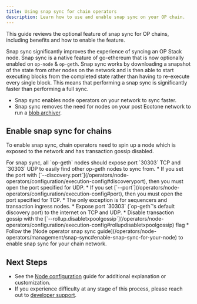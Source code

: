 ```yaml
---
title: Using snap sync for chain operators
description: Learn how to use and enable snap sync on your OP chain.
---
```


This guide reviews the optional feature of snap sync for OP chains, including benefits and how to enable the feature.

Snap sync significantly improves the experience of syncing an OP Stack node. Snap sync is a native feature of go-ethereum that is now optionally enabled on `op-node` & `op-geth`.
Snap sync works by downloading a snapshot of the state from other nodes on the network and is then able to start executing blocks from the completed state rather than having to re-execute every single block.
This means that performing a snap sync is significantly faster than performing a full sync.

*   Snap sync enables node operators on your network to sync faster.
*   Snap sync removes the need for nodes on your post Ecotone network to run a [blob archiver](/operators/node-operators/management/blobs).

## Enable snap sync for chains

To enable snap sync, chain operators need to spin up a node which is exposed to the network and has transaction gossip disabled.

<Info>
For snap sync, all `op-geth` nodes should expose port `30303` TCP and `30303` UDP to easily find other op-geth nodes to sync from. 
  *   If you set the port with [`--discovery.port`](/operators/node-operators/configuration/execution-config#discoveryport), then you must open the port specified for UDP. 
  *   If you set [`--port`](/operators/node-operators/configuration/execution-config#port), then you must open the port specified for TCP.
  *   The only exception is for sequencers and transaction ingress nodes.
</Info>

<Steps>
  <Step title="Setup a snap sync node">
  *   Expose port `30303` (`op-geth`'s default discovery port) to the internet on TCP and UDP.
    *   Disable transaction gossip with the [`--rollup.disabletxpoolgossip`](/operators/node-operators/configuration/execution-config#rollupdisabletxpoolgossip) flag
  </Step>

  <Step title="Enable snap sync on your network">
  *   Follow the [Node operator snap sync guide](/operators/node-operators/management/snap-sync#enable-snap-sync-for-your-node) to enable snap sync for your chain network.
  </Step>
</Steps>

## Next Steps

*   See the [Node configuration](/operators/node-operators/configuration/base-config#configuration) guide for additional explanation or customization.
*   If you experience difficulty at any stage of this process, please reach out to [developer support](https://github.com/ethereum-optimism/developers/discussions).
